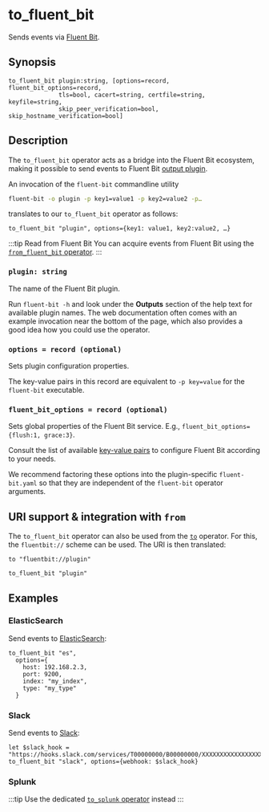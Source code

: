 
# to_fluent_bit

Sends events via [Fluent Bit](https://docs.fluentbit.io/).

## Synopsis

```tql
to_fluent_bit plugin:string, [options=record, fluent_bit_options=record,
              tls=bool, cacert=string, certfile=string, keyfile=string,
              skip_peer_verification=bool, skip_hostname_verification=bool]
```

## Description

The `to_fluent_bit` operator acts as a bridge into the Fluent Bit ecosystem,
making it possible to send events to Fluent Bit [output plugin][outputs].

[outputs]: https://docs.fluentbit.io/manual/pipeline/outputs

An invocation of the `fluent-bit` commandline utility

```bash
fluent-bit -o plugin -p key1=value1 -p key2=value2 -p…
```

translates to our `to_fluent_bit` operator as follows:

```tql
to_fluent_bit "plugin", options={key1: value1, key2:value2, …}
```

:::tip Read from Fluent Bit
You can acquire events from Fluent Bit using the [`from_fluent_bit` operator](from_fluent_bit.mdx).
:::

### `plugin: string`

The name of the Fluent Bit plugin.

Run `fluent-bit -h` and look under the **Outputs** section of the
help text for available plugin names. The web documentation often comes with an
example invocation near the bottom of the page, which also provides a good idea
how you could use the operator.

### `options = record (optional)`

Sets plugin configuration properties.

The key-value pairs in this record are equivalent to `-p key=value` for the
`fluent-bit` executable.

### `fluent_bit_options = record (optional)`

Sets global properties of the Fluent Bit service. E.g., `fluent_bit_options={flush:1, grace:3}`.

Consult the list of available [key-value pairs][service-properties] to configure
Fluent Bit according to your needs.

[service-properties]: https://docs.fluentbit.io/manual/administration/configuring-fluent-bit/classic-mode/configuration-file#config_section

We recommend factoring these options into the plugin-specific `fluent-bit.yaml`
so that they are independent of the `fluent-bit` operator arguments.

<TLSOptions tls_default="true"/>

## URI support & integration with `from`

The `to_fluent_bit` operator can also be used from the [`to`](to.md)
operator. For this, the `fluentbit://` scheme can be used. The URI is then translated:

```tql
to "fluentbit://plugin"
```
```tql
to_fluent_bit "plugin"
```

## Examples

### ElasticSearch
Send events to
[ElasticSearch](https://docs.fluentbit.io/manual/pipeline/outputs/elasticsearch):

```tql
to_fluent_bit "es",
  options={
    host: 192.168.2.3,
    port: 9200,
    index: "my_index",
    type: "my_type"
  }
```

### Slack

Send events to [Slack](https://docs.fluentbit.io/manual/pipeline/outputs/slack):

```tql
let $slack_hook = "https://hooks.slack.com/services/T00000000/B00000000/XXXXXXXXXXXXXXXXXXXXXXXX"
to_fluent_bit "slack", options={webhook: $slack_hook}
```

### Splunk

:::tip
Use the dedicated [`to_splunk` operator](to_splunk.mdx) instead
:::
